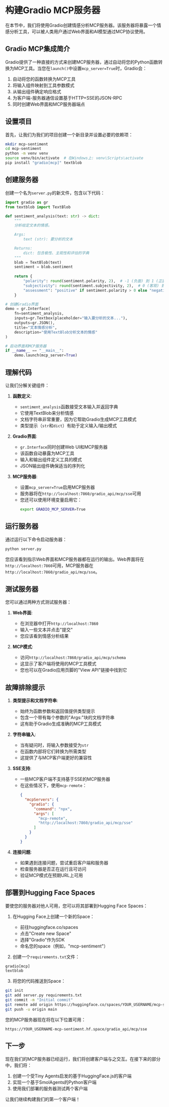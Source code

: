 # 构建Gradio MCP服务器

在本节中，我们将使用Gradio创建情感分析MCP服务器。该服务器将暴露一个情感分析工具，可以被人类用户通过Web界面和AI模型通过MCP协议使用。

## Gradio MCP集成简介

Gradio提供了一种直接的方式来创建MCP服务器，通过自动将您的Python函数转换为MCP工具。当您在`launch()`中设置`mcp_server=True`时，Gradio会：

1. 自动将您的函数转换为MCP工具
2. 将输入组件映射到工具参数模式
3. 从输出组件确定响应格式
4. 为客户端-服务器通信设置基于HTTP+SSE的JSON-RPC
5. 同时创建Web界面和MCP服务器端点

## 设置项目

首先，让我们为我们的项目创建一个新目录并设置必要的依赖项：

```bash
mkdir mcp-sentiment
cd mcp-sentiment
python -m venv venv
source venv/bin/activate  # 在Windows上: venv\Scripts\activate
pip install "gradio[mcp]" textblob
```

## 创建服务器

创建一个名为`server.py`的新文件，包含以下代码：

```python
import gradio as gr
from textblob import TextBlob

def sentiment_analysis(text: str) -> dict:
    """
    分析给定文本的情感。

    Args:
        text (str): 要分析的文本

    Returns:
        dict: 包含极性、主观性和评估的字典
    """
    blob = TextBlob(text)
    sentiment = blob.sentiment
    
    return {
        "polarity": round(sentiment.polarity, 2),  # -1 (负面) 到 1 (正面)
        "subjectivity": round(sentiment.subjectivity, 2),  # 0 (客观) 到 1 (主观)
        "assessment": "positive" if sentiment.polarity > 0 else "negative" if sentiment.polarity < 0 else "neutral"
    }

# 创建Gradio界面
demo = gr.Interface(
    fn=sentiment_analysis,
    inputs=gr.Textbox(placeholder="输入要分析的文本..."),
    outputs=gr.JSON(),
    title="文本情感分析",
    description="使用TextBlob分析文本的情感"
)

# 启动界面和MCP服务器
if __name__ == "__main__":
    demo.launch(mcp_server=True)
```

## 理解代码

让我们分解关键组件：

1. **函数定义**:
   - `sentiment_analysis`函数接受文本输入并返回字典
   - 它使用TextBlob来分析情感
   - 文档字符串非常重要，因为它帮助Gradio生成MCP工具模式
   - 类型提示（`str`和`dict`）有助于定义输入/输出模式

2. **Gradio界面**:
   - `gr.Interface`同时创建Web UI和MCP服务器
   - 该函数自动暴露为MCP工具
   - 输入和输出组件定义工具的模式
   - JSON输出组件确保适当的序列化

3. **MCP服务器**:
   - 设置`mcp_server=True`启用MCP服务器
   - 服务器将在`http://localhost:7860/gradio_api/mcp/sse`可用
   - 您还可以使用环境变量启用它：
     ```bash
     export GRADIO_MCP_SERVER=True
     ```

## 运行服务器

通过运行以下命令启动服务器：

```bash
python server.py
```

您应该看到指示Web界面和MCP服务器都在运行的输出。Web界面将在`http://localhost:7860`可用，MCP服务器在`http://localhost:7860/gradio_api/mcp/sse`。

## 测试服务器

您可以通过两种方式测试服务器：

1. **Web界面**:
   - 在浏览器中打开`http://localhost:7860`
   - 输入一些文本并点击"提交"
   - 您应该看到情感分析结果

2. **MCP模式**:
   - 访问`http://localhost:7860/gradio_api/mcp/schema`
   - 这显示了客户端将使用的MCP工具模式
   - 您也可以在Gradio应用页脚的"View API"链接中找到它

## 故障排除提示

1. **类型提示和文档字符串**:
   - 始终为函数参数和返回值提供类型提示
   - 包含一个带有每个参数的"Args:"块的文档字符串
   - 这有助于Gradio生成准确的MCP工具模式

2. **字符串输入**:
   - 当有疑问时，将输入参数接受为`str`
   - 在函数内部将它们转换为所需类型
   - 这提供了与MCP客户端更好的兼容性

3. **SSE支持**:
   - 一些MCP客户端不支持基于SSE的MCP服务器
   - 在这些情况下，使用`mcp-remote`：
     ```json
     {
       "mcpServers": {
         "gradio": {
           "command": "npx",
           "args": [
             "mcp-remote",
             "http://localhost:7860/gradio_api/mcp/sse"
           ]
         }
       }
     }
     ```

4. **连接问题**:
   - 如果遇到连接问题，尝试重启客户端和服务器
   - 检查服务器是否正在运行且可访问
   - 验证MCP模式在预期URL上可用

## 部署到Hugging Face Spaces

要使您的服务器对他人可用，您可以将其部署到Hugging Face Spaces：

1. 在Hugging Face上创建一个新的Space：
   - 前往huggingface.co/spaces
   - 点击"Create new Space"
   - 选择"Gradio"作为SDK
   - 命名您的space（例如，"mcp-sentiment"）

2. 创建一个`requirements.txt`文件：
```txt
gradio[mcp]
textblob
```

3. 将您的代码推送到Space：
```bash
git init
git add server.py requirements.txt
git commit -m "Initial commit"
git remote add origin https://huggingface.co/spaces/YOUR_USERNAME/mcp-sentiment
git push -u origin main
```

您的MCP服务器现在将在以下位置可用：
```
https://YOUR_USERNAME-mcp-sentiment.hf.space/gradio_api/mcp/sse
```

## 下一步

现在我们的MCP服务器已经运行，我们将创建客户端与之交互。在接下来的部分中，我们将：

1. 创建一个受Tiny Agents启发的基于HuggingFace.js的客户端
2. 实现一个基于SmolAgents的Python客户端
3. 使用我们部署的服务器测试两个客户端

让我们继续构建我们的第一个客户端！ 